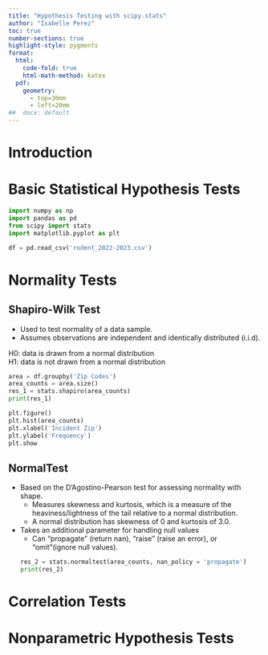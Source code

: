 ```yaml
---
title: "Hypothesis Testing with scipy.stats"
author: "Isabelle Perez"
toc: true
number-sections: true
highlight-style: pygments
format: 
  html: 
    code-fold: true
    html-math-method: katex
  pdf: 
    geometry: 
      - top=30mm
      - left=20mm
##  docx: default
--- 
```

# Introduction 

# Basic Statistical Hypothesis Tests 
```python
import numpy as np 
import pandas as pd
from scipy import stats 
import matplotlib.pyplot as plt

df = pd.read_csv('rodent_2022-2023.csv') 
```

# Normality Tests 
## Shapiro-Wilk Test 
* Used to test normality of a data sample.
* Assumes observations are independent and identically distributed (i.i.d). 

H0: data is drawn from a normal distribution  
H1: data is not drawn from a normal distribution   
```python
area = df.groupby('Zip Codes')  
area_counts = area.size()  
res_1 = stats.shapiro(area_counts)
print(res_1)
```  

```python
plt.figure()  
plt.hist(area_counts) 
plt.xlabel('Incident Zip') 
plt.ylabel('Frequency') 
plt.show 
``` 

## NormalTest 
* Based on the D'Agostino-Pearson test for assessing normality with shape. 
  + Measures skewness and kurtosis, which is a measure of the heaviness/lightness of the
  tail relative to a normal distribution. 
  + A normal distribution has skewness of 0 and kurtosis of 3.0.  
* Takes an additional parameter for handling null values 
  + Can "propagate" (return nan), "raise" (raise an error), or "omit"(ignore null values). 
```python
res_2 = stats.normaltest(area_counts, nan_policy = 'propagate') 
print(res_2)
```

# Correlation Tests 

# Nonparametric Hypothesis Tests   